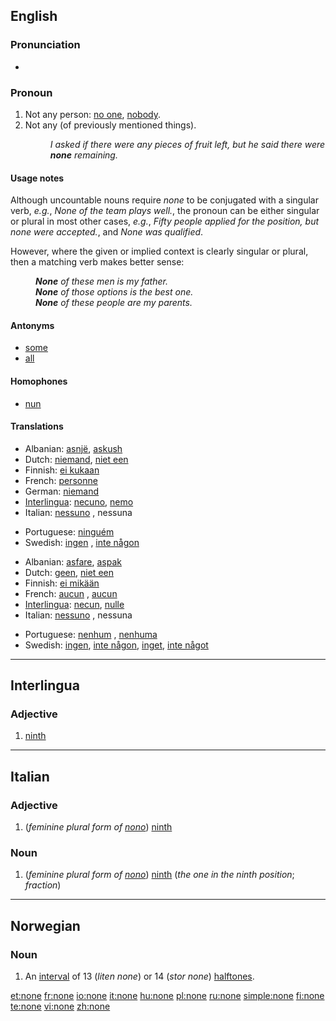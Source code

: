 {{see|None}}
{{wikipedia|None (disambiguation)}}
==English==
{{rank|suppose|else|entered|505|none|river|change|happy}}

===Pronunciation===
*{{audio|en-us-none.ogg|Audio (US)}}

===Pronoun===
{{wikipedia}}
{{en-pron}}

# Not any person: [[no one]], [[nobody]].
# Not any (of previously mentioned things).
#: ''I asked if there were any pieces of fruit left, but he said there were '''none''' remaining.''

====Usage notes====
Although uncountable nouns require ''none'' to be conjugated with a singular verb, ''e.g.'', ''None of the team plays well.'', the pronoun can be either singular or plural in most other cases, ''e.g.'', ''Fifty people applied for the position, but none were accepted.'', and ''None was qualified''.

However, where the given or implied context is clearly singular or plural, then a matching verb makes better sense:
:'''''None''' of these men is my father.''
:'''''None''' of those options is the best one.''
:'''''None''' of these people are my parents.''

====Antonyms====
*[[some]]
*[[all]]

====Homophones====
*[[nun]]

====Translations====
{{trans-top|not any person; no one, nobody}}
*Albanian: [[asnjë]], [[askush]]
*Dutch: [[niemand]], [[niet een]]
*Finnish: [[ei kukaan]]
*French: [[personne]]
*German: [[niemand]]
*[[Interlingua]]: [[necuno]], [[nemo]]
*Italian: [[nessuno]] {{m}}, nessuna {{f}}
{{trans-mid}}
*Portuguese: [[ninguém]]
*Swedish: [[ingen]] , [[inte någon]]
{{trans-bottom}}

{{trans-top|not any}}
*Albanian: [[asfare]], [[aspak]]
*Dutch: [[geen]], [[niet een]]
*Finnish: [[ei mikään]]
*French: [[aucun]] {{m}}, [[aucun]] {{f}}
*[[Interlingua]]: [[necun]], [[nulle]]
*Italian: [[nessuno]] {{m}}, nessuna {{f}}
{{trans-mid}}
*Portuguese: [[nenhum]] {{m}}, [[nenhuma]] {{f}}
*Swedish: [[ingen]], [[inte någon]], [[inget]], [[inte något]]
{{trans-bottom}}

----

==Interlingua==

===Adjective===
{{infl|ia|adjective}}

# [[ninth]]

----

==Italian==

===Adjective===
{{infl|it|adjective|g=f|plural}}

# (''feminine plural form of [[nono#Italian|nono]]'') [[ninth]]

===Noun===
{{infl|it|noun|g=f|plural}}

# (''feminine plural form  of [[nono#Italian|nono]]'') [[ninth]] (''the one in the ninth position''; ''fraction'')

----

==Norwegian==

===Noun===
{{no-noun-m1|non}}

# {{music|lang=no}} An [[interval]] of 13 (''liten none'') or 14 (''stor none'') [[halftone]]s.

[[et:none]]
[[fr:none]]
[[io:none]]
[[it:none]]
[[hu:none]]
[[pl:none]]
[[ru:none]]
[[simple:none]]
[[fi:none]]
[[te:none]]
[[vi:none]]
[[zh:none]]